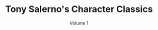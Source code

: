 ---
title: "Tony Salerno's Character Classics"
subtitle: "Volume 1"
creator: ""
categories: ["art"]
featuredImage: "../src/assets/images/item/art/DSC02848.png"
views: ["../src/assets/images/item/art/DSC02848.png"]
nextItem: []
---